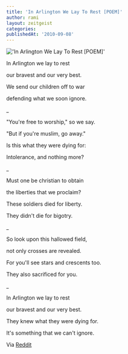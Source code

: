 ```yaml
---
title: 'In Arlington We Lay To Rest [POEM]'
author: rami
layout: zeitgeist
categories:
publishedAt: '2010-09-08'
---
```


!['In Arlington We Lay To Rest [POEM]'](/assets/images/content/zeitgeist/in-arlington-we-lay-to-rest.jpg)

<div style={{textAlign:"center",margin:"5px 0",padding:0}}>

In Arlington we lay to rest

our bravest and our very best.

We send our children off to war

defending what we soon ignore.

_

"You're free to worship," so we say.

"But if you're muslim, go away."

Is this what they were dying for:

Intolerance, and nothing more?

_

Must one be christian to obtain

the liberties that we proclaim?

These soldiers died for liberty.

They didn't die for bigotry.

_

So look upon this hallowed field,

not only crosses are revealed.

For you'll see stars and crescents too.

They also sacrificed for you.

_

In Arlington we lay to rest

our bravest and our very best.

They knew what they were dying for.

It's something that we can't ignore.
</div>


Via <a href="http://www.reddit.com/r/politics/comments/daxf3/my_father_is_a_26year_veteran_of_the_armed_forces/" target="_blank">Reddit</a>

